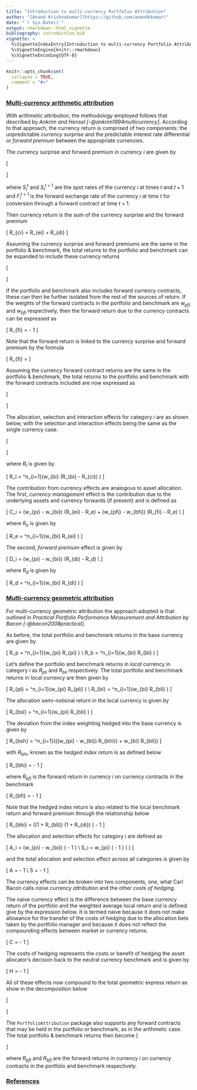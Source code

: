 ```yaml
---
title: "Introduction to multi-currency Portfolio Attribution"
author: "[Anand Krishnakumar](https://github.com/anandkkumar)"
date: "`r Sys.Date()`"
output: rmarkdown::html_vignette
bibliography: introduction.bib
vignette: >
  %\VignetteIndexEntry{Introduction to multi-currency Portfolio Attribution}
  %\VignetteEngine{knitr::rmarkdown}
  %\VignetteEncoding{UTF-8}
---
```


```r
knitr::opts_chunk$set(
  collapse = TRUE,
  comment = "#>"
)
```

### <ins>Multi-currency arithmetic attribution</ins>

With arithmetic attribution, the methodology employed follows that described by _Ankrim and Hensel [-@ankrim1994multicurrency]_. According to that approach, the currency return is comprised of two components: the unpredictable _currency surprise_ and the predictable interest rate differential or _forward premium_ between the appropriate currencies.

The currency surprise and forward premium in currency $i$ are given by

\[
  \begin{aligned}
    R_{ei} & = \frac{S_i^{t+1} - F_i^{t+1}}{S_i^t} \\
    R_{di} & = \frac{F_i^{t+1}}{S_i^t} - 1
  \end{aligned}
\]

where $S_i^t$ and $S_t^{t+1}$ are the spot rates of the currency $i$ at times $t$ and $t+1$ and $F_i^{t+1}$ is the forward exchange rate of the currency $i$ at time $t$ for conversion through a forward contract at time $t+1$.

Then currency return is the sum of the currency surprise and the forward premium

\[
R_{ci} = R_{ei} + R_{di}
\]

Assuming the currency surprise and forward premiums are the same in the portfolio & benchmark, the total returns to the portfolio and benchmark can be expanded to include these currency returns

\[
  \begin{aligned}
    R_p & = \sum^n_{i=1}\left(w_{pi} \times(R_{pi} - R_{ei} - R_{di})\right) + \sum^n_{i=1}\left(w_{pi} \times R_{ei}\right) + \sum^n_{i=1}\left(w_{pi} \times R_{di}\right) \\
    R_b & = \sum^n_{i=1}\left(w_{bi} \times(R_{bi} - R_{ei} - R_{di})\right) + \sum^n_{i=1}\left(w_{bi} \times R_{ei}\right) + \sum^n_{i=1}\left(w_{bi} \times R_{di}\right)
  \end{aligned}
\]

If the portfolio and benchmark also includes forward currency contracts, these can then be further isolated from the rest of the sources of return. If the weights of the forward contracts in the portfolio and benchmark are $w_{pfi}$ and $w_{bfi}$ respectively, then the forward return due to the currency contracts can be expressed as

\[
  R_{fi} = \frac{S_i^{t+1}}{F_i^{t+1}} - 1
\]

Note that the forward return is linked to the currency surprise and forward premium by the formula

\[
  R_{fi} = \frac{R_{ei}}{(1 + R_{di})}
\]


Assuming the currency forward contract returns are the same in the portfolio & benchmark, the total returns to the portfolio and benchmark with the forward contracts included are now expressed as

\[
  \begin{aligned}
    R_p & = \sum^n_{i=1}\left(w_{pi} \times(R_{pi} - R_{ei} - R_{di})\right) + \sum^n_{i=1}\left(w_{pi} \times R_{ei}\right) + \sum^n_{i=1}\left(w_{pi} \times R_{di}\right) + \sum^n_{i=1}\left(w_{pfi} \times R_{fi}\right) \\
    R_b & = \sum^n_{i=1}\left(w_{bi} \times(R_{bi} - R_{ei} - R_{di})\right) + \sum^n_{i=1}\left(w_{bi} \times R_{ei}\right) + \sum^n_{i=1}\left(w_{bi} \times R_{di}\right) + \sum^n_{i=1}\left(w_{bfi} \times R_{fi}\right)
  \end{aligned}
\]

The allocation, selection and interaction effects for category $i$ are as shown below, with the selection and interaction effects being the same as the single currency case.

\[
  \begin{aligned}
    A_i & = (w_{pi} - w_{bi}) \times (R_{bi} - R_{ci} - R_l) \\
    S_i & = w_{bi} \times (R_{pi} - R_{bi}) \\
    I_i & = (w_{pi} - w_{bi}) \times (R_{pi} - R_{bi})
  \end{aligned}
\]

where $R_l$ is given by

\[
R_l = \sum^n_{i=1}\left(w_{bi} \times (R_{bi} - R_{ci}) \right)
\]

The contribution from currency effects are analogous to asset allocation. The first, _currency management_ effect is the contribution due to the underlying assets and currency forwards (if present) and is defined as

\[
C_i = (w_{pi} - w_{bi}) \times (R_{ei} - R_e) + (w_{pfi} - w_{bfi}) \times (R_{fi} - R_e) \\
\]

where $R_e$ is given by

\[
R_e = \sum^n_{i=1}\left(w_{bi} \times R_{ei} \right)
\]

The second, _forward premium_ effect is given by

\[
D_i = (w_{pi} - w_{bi}) \times (R_{di} - R_d) \\
\]

where $R_d$ is given by

\[
R_d = \sum^n_{i=1}\left(w_{bi} \times R_{di} \right)
\]

### <ins>Multi-currency geometric attribution</ins>

For multi-currency geometric attribution the approach adopted is that outlined in _Practical Portfolio Performance Measurement and Attribution by Bacon [-@bacon2008practical]_.

As before, the total portfolio and benchmark returns in the base currency are given by

\[
R_p = \sum^n_{i=1}\left(w_{pi} \times R_{pi} \right) \\
R_b = \sum^n_{i=1}\left(w_{bi} \times R_{bi} \right)
\]

Let's define the portfolio and benchmark returns in _local_ currency in category $i$ as $R_{pli}$ and $R_{bli}$ respectively. The total portfolio and benchmark returns in local currency are then given by

\[
R_{pl} = \sum^n_{i=1}\left(w_{pi} \times R_{pli} \right) \\
R_{bl} = \sum^n_{i=1}\left(w_{bi} \times R_{bli} \right)
\]

The allocation semi-notional return in the local currency is given by

\[
R_{bsl} = \sum^n_{i=1}\left(w_{pi} \times R_{bli} \right)
\]

The deviation from the index weighting hedged into the base currency is given by

\[
R_{bsh} = \sum^n_{i=1}(((w_{pi} - w_{bi}) \times R_{bhi}) + w_{bi} \times R_{bli})
\]

with $R_{bhi}$, known as the _hedged index return_ is as defined below

\[
R_{bhi} = \frac{(1 + R_{bi})}{(1 + R_{bfi})} - 1
\]

where $R_{bfi}$ is the forward return in currency $i$ on currency contracts in the benchmark

\[
  R_{bfi} = \frac{S_i^{t+1}}{F_i^{t+1}} - 1
\]

Note that the hedged index return is also related to the local benchmark return and forward premium through the relationship below

\[
R_{bhi} = \left((1 + R_{bli}) \times (1 + R_{di}) \right) - 1
\]

The allocation and selection effects for category $i$ are defined as

\[
A_i = (w_{pi} - w_{bi}) \times \left(\frac{(1 + R_{bhi})}{(1 + R_{bl})} - 1 \right) \\
S_i = w_{pi} \times \left(\frac{(1 + R_{pli})}{(1 + R_{bli})} - 1 \right) \times \left(\frac{(1 + R_{bli})}{(1 + R_{bsl})} \right)
\]

and the total allocation and selection effect across all categories is given by

\[
A = \frac{(1 + R_{bsh})}{(1 + R_{bl})} - 1 \\
S = \frac{(1 + R_{pl})}{(1 + R_{bsl})} - 1
\]

The currency effects can be broken into two components, one, what Carl Bacon calls _naive currency attribution_ and the other _costs of hedging_. 

The naive currency effect is the difference between the base currency return of the portfolio and the weighted average local return and is defined give by the expression below. It is termed naive because it does not make allowance for the transfer of the costs of hedging due to the allocation bets taken by the portfolio manager and because it does not reflect the compounding effects between market or currency returns.

\[
C = \frac{(1 + R_p)}{(1 + R_{pl})} \times \frac{(1 + R_{bl})}{(1 + R_b)} - 1
\]

The costs of hedging represents the costs or benefit of hedging the asset allocator's decision back to the neutral currency benchmark and is given by

\[
H =  \frac{(1 + R_{bsl})}{(1 + R_{bsh})} - 1
\]

All of these effects now compound to the total geometric express return as show in the decomposition below

\[
  \begin{aligned}
    E^G & = \frac{(1 + R_p)}{(1 + R_b)} - 1 = (1 + A) \times (1 + S) \times (1 + C) \times (1 + H) - 1 \\
    E^G & = \left(\frac{(1 + R_{bsh})}{(1 + R_{bl})} \right) \times \left(\frac{(1 + R_{pl})}{(1 + R_{bsl})} \right) \times \left(\frac{(1 + R_p)}{(1 + R_{pl})} \times \frac{(1 + R_{bl})}{(1 + R_b)} \right) \times \left(\frac{(1 + R_{bsl})}{(1 + R_{bsh})} \right) - 1
    \end{aligned}
\]

The `PortfolioAttribution` package also supports any forward contracts that may be held in the portfolio or benchmark, as in the arithmetic case. The total portfolio & benchmark returns then become
\[
  \begin{aligned}
    R_p & = \sum^n_{i=1}\left(w_{pi} \times R_{pi} \right) + \sum^n_{i=1}\left(w_{pfi} \times R_{pfi}\right) \\
    R_b & = \sum^n_{i=1}\left(w_{bi} \times R_{bi} \right) + \sum^n_{i=1}\left(w_{bfi} \times R_{bfi}\right)
  \end{aligned}
\]

where $R_{pfi}$ and $R_{bfi}$ are the forward returns in currency $i$ on currency contracts in the portfolio and benchmark respectively.

### <ins>References</ins>
